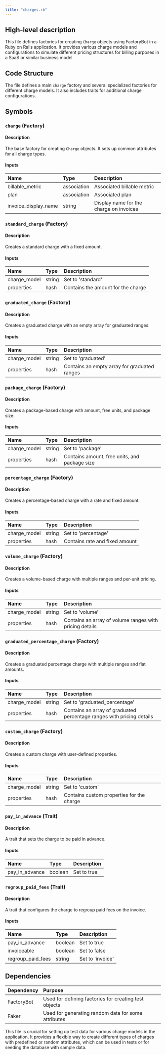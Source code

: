 ```yaml
---
title: "charges.rb"
---
```


## High-level description
This file defines factories for creating `Charge` objects using FactoryBot in a Ruby on Rails application. It provides various charge models and configurations to simulate different pricing structures for billing purposes in a SaaS or similar business model.

## Code Structure
The file defines a main `charge` factory and several specialized factories for different charge models. It also includes traits for additional charge configurations.

## Symbols

### `charge` (Factory)
#### Description
The base factory for creating `Charge` objects. It sets up common attributes for all charge types.

#### Inputs
| Name | Type | Description |
|:-----|:-----|:------------|
| billable_metric | association | Associated billable metric |
| plan | association | Associated plan |
| invoice_display_name | string | Display name for the charge on invoices |

### `standard_charge` (Factory)
#### Description
Creates a standard charge with a fixed amount.

#### Inputs
| Name | Type | Description |
|:-----|:-----|:------------|
| charge_model | string | Set to 'standard' |
| properties | hash | Contains the amount for the charge |

### `graduated_charge` (Factory)
#### Description
Creates a graduated charge with an empty array for graduated ranges.

#### Inputs
| Name | Type | Description |
|:-----|:-----|:------------|
| charge_model | string | Set to 'graduated' |
| properties | hash | Contains an empty array for graduated ranges |

### `package_charge` (Factory)
#### Description
Creates a package-based charge with amount, free units, and package size.

#### Inputs
| Name | Type | Description |
|:-----|:-----|:------------|
| charge_model | string | Set to 'package' |
| properties | hash | Contains amount, free units, and package size |

### `percentage_charge` (Factory)
#### Description
Creates a percentage-based charge with a rate and fixed amount.

#### Inputs
| Name | Type | Description |
|:-----|:-----|:------------|
| charge_model | string | Set to 'percentage' |
| properties | hash | Contains rate and fixed amount |

### `volume_charge` (Factory)
#### Description
Creates a volume-based charge with multiple ranges and per-unit pricing.

#### Inputs
| Name | Type | Description |
|:-----|:-----|:------------|
| charge_model | string | Set to 'volume' |
| properties | hash | Contains an array of volume ranges with pricing details |

### `graduated_percentage_charge` (Factory)
#### Description
Creates a graduated percentage charge with multiple ranges and flat amounts.

#### Inputs
| Name | Type | Description |
|:-----|:-----|:------------|
| charge_model | string | Set to 'graduated_percentage' |
| properties | hash | Contains an array of graduated percentage ranges with pricing details |

### `custom_charge` (Factory)
#### Description
Creates a custom charge with user-defined properties.

#### Inputs
| Name | Type | Description |
|:-----|:-----|:------------|
| charge_model | string | Set to 'custom' |
| properties | hash | Contains custom properties for the charge |

### `pay_in_advance` (Trait)
#### Description
A trait that sets the charge to be paid in advance.

#### Inputs
| Name | Type | Description |
|:-----|:-----|:------------|
| pay_in_advance | boolean | Set to true |

### `regroup_paid_fees` (Trait)
#### Description
A trait that configures the charge to regroup paid fees on the invoice.

#### Inputs
| Name | Type | Description |
|:-----|:-----|:------------|
| pay_in_advance | boolean | Set to true |
| invoiceable | boolean | Set to false |
| regroup_paid_fees | string | Set to 'invoice' |

## Dependencies
| Dependency | Purpose |
|:-----------|:--------|
| FactoryBot | Used for defining factories for creating test objects |
| Faker | Used for generating random data for some attributes |

This file is crucial for setting up test data for various charge models in the application. It provides a flexible way to create different types of charges with predefined or random attributes, which can be used in tests or for seeding the database with sample data.